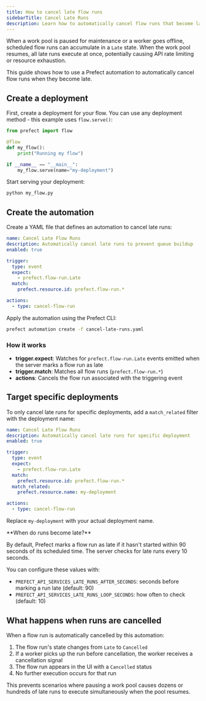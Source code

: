 ```yaml
---
title: How to cancel late flow runs
sidebarTitle: Cancel Late Runs
description: Learn how to automatically cancel flow runs that become late to prevent queue buildup.
---
```


When a work pool is paused for maintenance or a worker goes offline, scheduled flow runs can accumulate in a `Late` state. When the work pool resumes, all late runs execute at once, potentially causing API rate limiting or resource exhaustion.

This guide shows how to use a Prefect automation to automatically cancel flow runs when they become late.

## Create a deployment

First, create a deployment for your flow. You can use any deployment method - this example uses `flow.serve()`:

```python my_flow.py
from prefect import flow

@flow
def my_flow():
    print("Running my flow")

if __name__ == "__main__":
    my_flow.serve(name="my-deployment")
```

Start serving your deployment:

```bash
python my_flow.py
```

## Create the automation

Create a YAML file that defines an automation to cancel late runs:

```yaml cancel-late-runs.yaml
name: Cancel Late Flow Runs
description: Automatically cancel late runs to prevent queue buildup
enabled: true

trigger:
  type: event
  expect:
    - prefect.flow-run.Late
  match:
    prefect.resource.id: prefect.flow-run.*

actions:
  - type: cancel-flow-run
```

Apply the automation using the Prefect CLI:

```bash
prefect automation create -f cancel-late-runs.yaml
```

### How it works

- **trigger.expect**: Watches for `prefect.flow-run.Late` events emitted when the server marks a flow run as late
- **trigger.match**: Matches all flow runs (`prefect.flow-run.*`)
- **actions**: Cancels the flow run associated with the triggering event

## Target specific deployments

To only cancel late runs for specific deployments, add a `match_related` filter with the deployment name:

```yaml cancel-late-runs.yaml
name: Cancel Late Flow Runs
description: Automatically cancel late runs for specific deployment
enabled: true

trigger:
  type: event
  expect:
    - prefect.flow-run.Late
  match:
    prefect.resource.id: prefect.flow-run.*
  match_related:
    prefect.resource.name: my-deployment

actions:
  - type: cancel-flow-run
```

Replace `my-deployment` with your actual deployment name.

<Tip>
**When do runs become late?**

By default, Prefect marks a flow run as late if it hasn't started within 90 seconds of its scheduled time. The server checks for late runs every 10 seconds.

You can configure these values with:
- `PREFECT_API_SERVICES_LATE_RUNS_AFTER_SECONDS`: seconds before marking a run late (default: 90)
- `PREFECT_API_SERVICES_LATE_RUNS_LOOP_SECONDS`: how often to check (default: 10)
</Tip>

## What happens when runs are cancelled

When a flow run is automatically cancelled by this automation:

1. The flow run's state changes from `Late` to `Cancelled`
2. If a worker picks up the run before cancellation, the worker receives a cancellation signal
3. The flow run appears in the UI with a `Cancelled` status
4. No further execution occurs for that run

This prevents scenarios where pausing a work pool causes dozens or hundreds of late runs to execute simultaneously when the pool resumes.

